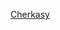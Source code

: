 {{asbox
| image     = Flag-map of Cherkasy Oblast.svg
| pix       = 30
| subject   = 
| qualifier = 與[[切爾卡瑟州]]地理相關
| category  = 切爾卡瑟州地理小作品
| tempsort  =  Cherkasy
| name      = Template:Cherkasy-geo-stub
}}<noinclude>
[[Category:烏克蘭小作品模板|Cherkasy]]
</noinclude>